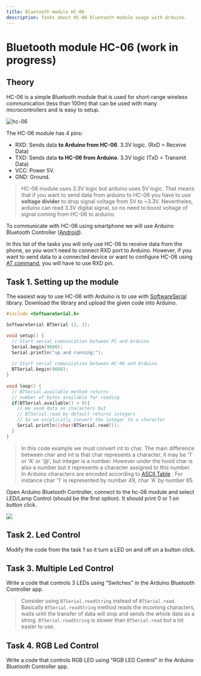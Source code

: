 ---
title: Bluetooth module HC-06
description: Tasks about HC-06 bluetooth module usage with Arduino.
---
# Bluetooth module HC-06 (work in progress)

## Theory

HC-06 is a simple Bluetooth module that is used for short-range wireless communication (less than 100m) that can be used with many microcontrollers and is easy to setup. 

![hc-06](/images/hc-06.bmp)

The HC-06 module has 4 pins:
* RXD: Sends data **to Arduino from HC-06**. 3.3V logic. (RxD = Receive Data)
* TXD: Sends data **to HC-06 from Arduino**. 3.3V logic (TxD = Transmit Data)
* VCC: Power 5V.
* GND: Ground.

> HC-06 module uses 3.3V logic but arduino uses 5V logic. That means that if you want to send data from arduino to HC-06 you have to use **voltage divider** to drop signal voltage from 5V to ~3.3V. Nevertheles, arduino can read 3.3V digital signal, so no need to boost voltage of signal coming from HC-06 to arduino.

To communicate with HC-06 using smartphone we will use Arduino Bluetooth Controller ([Android](https://play.google.com/store/apps/details?id=com.giumig.apps.bluetoothserialmonitor&hl=ru&gl=US)).

In this list of the tasks you will only use HC-06 to receive data from the phone, so you won't need to connect RXD port to Arduino. However, if you want to send data to a connected device or want to configure HC-06 using [AT command,](https://www.instructables.com/AT-command-mode-of-HC-05-Bluetooth-module/) you will have to use RXD pin.

## Task 1. Setting up the module

The easiest way to use HC-06 with Arduino is to use with [SoftwareSerial](https://docs.arduino.cc/learn/built-in-libraries/software-serial/) library. Download the library and upload the given code into Arduino. 

```c++
#include <SoftwareSerial.h>

SoftwareSerial BTSerial (2, 3);

void setup() {
  // Start serial comunication between PC and Arduino
  Serial.begin(9600);
  Serial.println("up and running:");
  
  // Start serial comunication between HC-06 and Arduino
  BTSerial.begin(9600);
}
  
void loop() {
  // BTSerial.available method returns
  // number of bytes available for reading
  if(BTSerial.available() > 0){
    // We send data as characters but 
    // BTSerial.read by default returns integers
    // So we excplicitly convert the integer to a character
    Serial.println((char)BTSerial.read());
  }
}
```

> In this code example we must convert int to char. The main difference between char and int is that char represents a character, it may be '1' or 'A' or '@', but integer is a number. However under the hood char is also a number but it represents a character assigned to this number. In Arduino characters are encoded according to [ASCII Table](https://www.techonthenet.com/ascii/chart.php) . For instance char '1' is represented by number 49, char 'A' by number 65.

Open Arduino Bluetooth Controller, connect to the hc-06 module and select LED/Lamp Control (should be the first option). It should print 0 or 1 on button click.

![](/images/bluetooth-controll-led.png)

## Task 2. Led Control

Modify the code from the task 1 so it turn a LED on and off on a button click.

## Task 3. Multiple Led Control

Write a code that controls 3 LEDs using "Switches" in the Arduino Bluetooth Controller app.

> Consider using `BTSerial.readString` instead of `BTSerial.read`. Basically `BTSerial.readString` method reads the incoming characters, waits until the transfer of data will stop and sends the whole data as a string. `BTSerial.readString` is slower than `BTSerial.read` but a lot easier to use. 

## Task 4. RGB Led Control

Write a code that controls RGB LED using "RGB LED Control" in the Arduino Bluetooth Controller app.